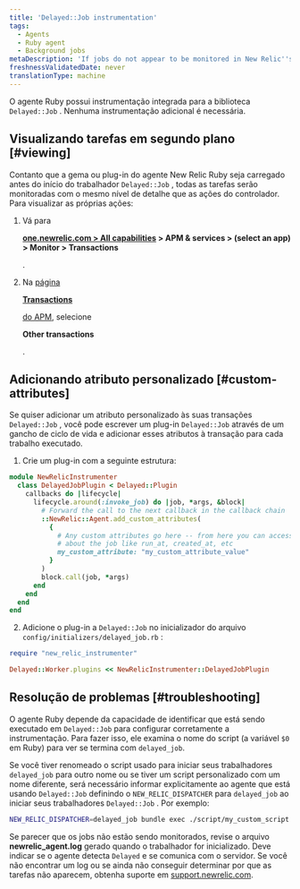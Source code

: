 ```yaml
---
title: 'Delayed::Job instrumentation'
tags:
  - Agents
  - Ruby agent
  - Background jobs
metaDescription: 'If jobs do not appear to be monitored in New Relic''s Delayed:Job library, review your Ruby agent''s log file.'
freshnessValidatedDate: never
translationType: machine
---
```


O agente Ruby possui instrumentação integrada para a biblioteca `Delayed::Job` . Nenhuma instrumentação adicional é necessária.

## Visualizando tarefas em segundo plano [#viewing]

Contanto que a gema ou plug-in do agente New Relic Ruby seja carregado antes do início do trabalhador `Delayed::Job` , todas as tarefas serão monitoradas com o mesmo nível de detalhe que as ações do controlador. Para visualizar as próprias ações:

1. Vá para

   <DoNotTranslate>**[one.newrelic.com > All capabilities](https://one.newrelic.com/all-capabilities) > APM & services > (select an app) > Monitor > Transactions**</DoNotTranslate>

   .

2. Na [página ](/docs/apm/applications-menu/monitoring/transactions-page)

   <DoNotTranslate>[**Transactions**](/docs/apm/applications-menu/monitoring/transactions-page)</DoNotTranslate>

   [ do APM](/docs/apm/applications-menu/monitoring/transactions-page), selecione

   <DoNotTranslate>**Other transactions**</DoNotTranslate>

   .

## Adicionando atributo personalizado [#custom-attributes]

Se quiser adicionar um atributo personalizado às suas transações `Delayed::Job` , você pode escrever um plug-in `Delayed::Job` através de um gancho de ciclo de vida e adicionar esses atributos à transação para cada trabalho executado.

1. Crie um plug-in com a seguinte estrutura:

```ruby
module NewRelicInstrumenter
  class DelayedJobPlugin < Delayed::Plugin
    callbacks do |lifecycle|
      lifecycle.around(:invoke_job) do |job, *args, &block|
        # Forward the call to the next callback in the callback chain
        ::NewRelic::Agent.add_custom_attributes(
          {
            # Any custom attributes go here -- from here you can access info
            # about the job like run_at, created_at, etc
            my_custom_attribute: "my_custom_attribute_value"
          }
        )
        block.call(job, *args)
      end
    end
  end
end
```

2. Adicione o plug-in a `Delayed::Job` no inicializador do arquivo `config/initializers/delayed_job.rb` :

```ruby
require "new_relic_instrumenter"

Delayed::Worker.plugins << NewRelicInstrumenter::DelayedJobPlugin
```

## Resolução de problemas [#troubleshooting]

O agente Ruby depende da capacidade de identificar que está sendo executado em `Delayed::Job` para configurar corretamente a instrumentação. Para fazer isso, ele examina o nome do script (a variável `$0` em Ruby) para ver se termina com `delayed_job`.

Se você tiver renomeado o script usado para iniciar seus trabalhadores `delayed_job` para outro nome ou se tiver um script personalizado com um nome diferente, será necessário informar explicitamente ao agente que está usando `Delayed::Job` definindo o `NEW_RELIC_DISPATCHER` para `delayed_job` ao iniciar seus trabalhadores `Delayed::Job` . Por exemplo:

```bash
NEW_RELIC_DISPATCHER=delayed_job bundle exec ./script/my_custom_script
```

Se parecer que os jobs não estão sendo monitorados, revise o arquivo <DoNotTranslate>**newrelic_agent.log**</DoNotTranslate> gerado quando o trabalhador for inicializado. Deve indicar se o agente detecta `Delayed` e se comunica com o servidor. Se você não encontrar um log ou se ainda não conseguir determinar por que as tarefas não aparecem, obtenha suporte em [support.newrelic.com](https://support.newrelic.com "O link abre em uma nova janela").